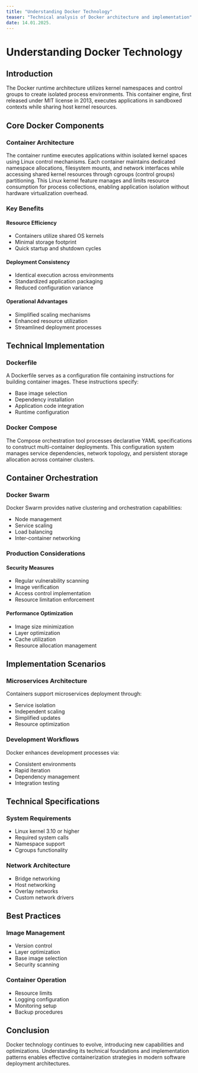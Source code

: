 ```yaml
---
title: "Understanding Docker Technology"
teaser: "Technical analysis of Docker architecture and implementation"
date: 14.01.2025.
---
```


# Understanding Docker Technology

## Introduction

The Docker runtime architecture utilizes kernel namespaces and control groups to create isolated process environments. This container engine, first released under MIT license in 2013, executes applications in sandboxed contexts while sharing host kernel resources.

## Core Docker Components

### Container Architecture

The container runtime executes applications within isolated kernel spaces using Linux control mechanisms. Each container maintains dedicated namespace allocations, filesystem mounts, and network interfaces while accessing shared kernel resources through cgroups (control groups) partitioning. This Linux kernel feature manages and limits resource consumption for process collections, enabling application isolation without hardware virtualization overhead.

### Key Benefits

#### Resource Efficiency

* Containers utilize shared OS kernels
* Minimal storage footprint
* Quick startup and shutdown cycles

#### Deployment Consistency

* Identical execution across environments
* Standardized application packaging
* Reduced configuration variance

#### Operational Advantages

* Simplified scaling mechanisms
* Enhanced resource utilization
* Streamlined deployment processes

## Technical Implementation

### Dockerfile

A Dockerfile serves as a configuration file containing instructions for building container images. These instructions specify:

* Base image selection
* Dependency installation
* Application code integration
* Runtime configuration

### Docker Compose

The Compose orchestration tool processes declarative YAML specifications to construct multi-container deployments. This configuration system manages service dependencies, network topology, and persistent storage allocation across container clusters.

## Container Orchestration

### Docker Swarm

Docker Swarm provides native clustering and orchestration capabilities:

* Node management
* Service scaling
* Load balancing
* Inter-container networking

### Production Considerations

#### Security Measures

* Regular vulnerability scanning
* Image verification
* Access control implementation
* Resource limitation enforcement

#### Performance Optimization

* Image size minimization
* Layer optimization
* Cache utilization
* Resource allocation management

## Implementation Scenarios

### Microservices Architecture

Containers support microservices deployment through:

* Service isolation
* Independent scaling
* Simplified updates
* Resource optimization

### Development Workflows

Docker enhances development processes via:

* Consistent environments
* Rapid iteration
* Dependency management
* Integration testing

## Technical Specifications

### System Requirements

* Linux kernel 3.10 or higher
* Required system calls
* Namespace support
* Cgroups functionality

### Network Architecture

* Bridge networking
* Host networking
* Overlay networks
* Custom network drivers

## Best Practices

### Image Management

* Version control
* Layer optimization
* Base image selection
* Security scanning

### Container Operation

* Resource limits
* Logging configuration
* Monitoring setup
* Backup procedures

## Conclusion

Docker technology continues to evolve, introducing new capabilities and optimizations. Understanding its technical foundations and implementation patterns enables effective containerization strategies in modern software deployment architectures.